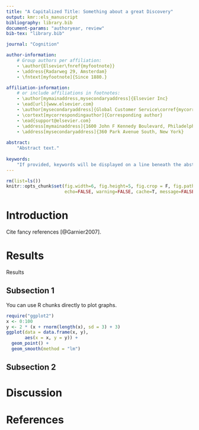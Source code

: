 ```yaml
---
title: "A Capitalized Title: Something about a great Discovery"
output: kmr::els_manuscript
bibliography: library.bib
document-params: "authoryear, review"
bib-tex: "library.bib"

journal: "Cognition"

author-information:
    # Group authors per affiliation:
    - \author{Elsevier\fnref{myfootnote}}
    - \address{Radarweg 29, Amsterdam}
    - \fntext[myfootnote]{Since 1880.}

affiliation-information:
    # or include affiliations in footnotes:
    - \author[mymainaddress,mysecondaryaddress]{Elsevier Inc}
    - \ead[url]{www.elsevier.com}
    - \author[mysecondaryaddress]{Global Customer Service\corref{mycorrespondingauthor}}
    - \cortext[mycorrespondingauthor]{Corresponding author}
    - \ead{support@elsevier.com}
    - \address[mymainaddress]{1600 John F Kennedy Boulevard, Philadelphia}
    - \address[mysecondaryaddress]{360 Park Avenue South, New York}
    
abstract: 
    "Abstract text."
    
keywords:
    "If provided, keywords will be displayed on a line beneath the abstract."
---
```


```r
rm(list=ls())
knitr::opts_chunk$set(fig.width=6, fig.height=5, fig.crop = F, fig.path='figs/',
                      echo=FALSE, warning=FALSE, cache=T, message=FALSE, sanitize = T)
```


# Introduction 
Cite fancy references [@Garnier2007].

# Results 
Results 

## Subsection 1 
You can use R chunks directly to plot graphs.

```r
require("ggplot2")
x <- 0:100
y <- 2 * (x + rnorm(length(x), sd = 3) + 3)
ggplot(data = data.frame(x, y), 
       aes(x = x, y = y)) + 
  geom_point() + 
  geom_smooth(method = "lm")
```

## Subsection 2 

# Discussion 

# References 
